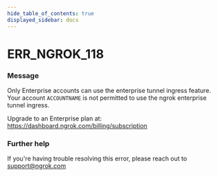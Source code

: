 ```yaml
---
hide_table_of_contents: true
displayed_sidebar: docs
---
```



# ERR_NGROK_118

### Message
Only Enterprise accounts can use the enterprise tunnel ingress feature.
Your account `ACCOUNTNAME` is not permitted to use the ngrok enterprise tunnel ingress. 

Upgrade to an Enterprise plan at: https://dashboard.ngrok.com/billing/subscription

<ErrorDetails error='err_ngrok_118' />


### Further help
If you're having trouble resolving this error, please reach out to [support@ngrok.com](mailto:support@ngrok.com?subject=Help%20with%20ERR_NGROK_118)

